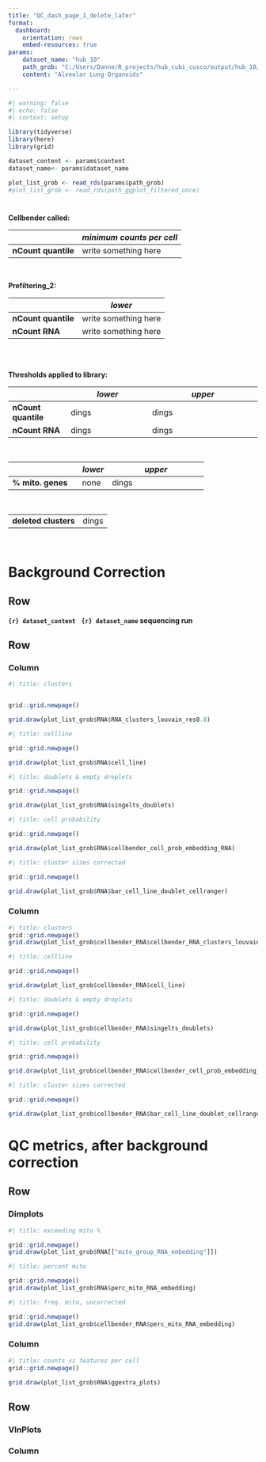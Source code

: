 ```yaml
---
title: "QC_dash_page_1_delete_later"
format:
  dashboard:
    orientation: rows
    embed-resources: true
params: 
    dataset_name: "hub_10"
    path_grob: "C:/Users/Danne/R_projects/hub_cubi_cusco/output/hub_10/filter_2/qc_dashboard_plot_plot_list_grob_filter_2.rds"
    content: "Alveolar Lung Organoids"

---
```


```r
#| warning: false
#| echo: false
#| context: setup

library(tidyverse)
library(here)
library(grid)

dataset_content <- params$content
dataset_name<- params$dataset_name

plot_list_grob <- read_rds(params$path_grob)
#plot_list_grob <- read_rds(path_ggplot_filtered_once)
```


#  {.sidebar}


**Cellbender called:**

  |                     |  *minimum counts per cell*             | 
  |---------------------|----------------------------------------|
  | **nCount quantile** |  write something here                  |
&nbsp;
&nbsp;

**Prefiltering_2:**


  |                     | *lower*                                | 
  |---------------------|----------------------------------------|
  | **nCount quantile** |  write something here                  |
  | **nCount RNA**      |         write something here           |       

&nbsp;
&nbsp;
&nbsp;             
&nbsp;
&nbsp;
&nbsp;

**Thresholds applied to library:**

  |                     | *lower*                              | *upper*                                    |
  |-----------------|------------------------|--------------------------------|
  | **nCount quantile** | dings| dings  |
  | **nCount RNA**      | dings       | dings |
  
  &nbsp;
  &nbsp;
  
  |                         | *lower* | *upper*                        |
  |-------------------------|-----------|----------------------------------|
  | **% mito. genes** | none      | dings       |
  &nbsp;
  &nbsp;
  
  |                      |                        |
  |----------------------|------------------------|
  | **deleted clusters** |  dings |
  
&nbsp;
&nbsp;
&nbsp;
&nbsp;



# Background Correction



## Row {height="10%"}
**`{r} dataset_content`**
&nbsp;
**`{r} dataset_name` sequencing run**

## Row 

### Column {.tabset}

```r
#| title: clusters


grid::grid.newpage()

grid.draw(plot_list_grob$RNA$RNA_clusters_louvain_res0.8)
```

```r
#| title: cellline

grid::grid.newpage()

grid.draw(plot_list_grob$RNA$cell_line)

```


```r
#| title: doublets & empty droplets

grid::grid.newpage()

grid.draw(plot_list_grob$RNA$singelts_doublets)

```


```r
#| title: cell probability

grid::grid.newpage()

grid.draw(plot_list_grob$RNA$cellbender_cell_prob_embedding_RNA)

```

```r
#| title: cluster sizes corrected

grid::grid.newpage()

grid.draw(plot_list_grob$RNA$bar_cell_line_doublet_cellranger)
```




### Column {.tabset}

```r
#| title: clusters
grid::grid.newpage()
grid.draw(plot_list_grob$cellbender_RNA$cellbender_RNA_clusters_louvain_res0.8)
```


```r
#| title: cellline

grid::grid.newpage()

grid.draw(plot_list_grob$cellbender_RNA$cell_line)

```


```r
#| title: doublets & empty droplets

grid::grid.newpage()

grid.draw(plot_list_grob$cellbender_RNA$singelts_doublets)

```


```r
#| title: cell probability

grid::grid.newpage()

grid.draw(plot_list_grob$cellbender_RNA$cellbender_cell_prob_embedding_RNA)

```

```r
#| title: cluster sizes corrected

grid::grid.newpage()

grid.draw(plot_list_grob$cellbender_RNA$bar_cell_line_doublet_cellranger)
```


# QC metrics, after background correction
## Row {height="50%"}
### Dimplots {.tabset}




```r
#| title: exceeding mito %

grid::grid.newpage()
grid.draw(plot_list_grob$RNA[["mito_group_RNA_embedding"]])
```








```r
#| title: percent mito

grid::grid.newpage()
grid.draw(plot_list_grob$RNA$perc_mito_RNA_embedding)
```


```r
#| title: freq. mito, uncorrected

grid::grid.newpage()
grid.draw(plot_list_grob$cellbender_RNA$perc_mito_RNA_embedding)
```

### Column {.tabset}


```r
#| title: counts vs features per cell
grid::grid.newpage()

grid.draw(plot_list_grob$RNA$ggextra_plots)

```

## Row {height="50%"}





### VlnPlots {.tabset}

### Column {.tabset}


